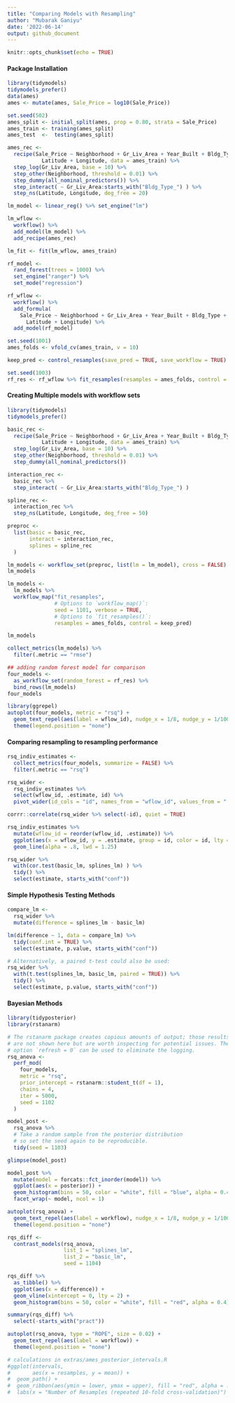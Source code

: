 ```yaml
---
title: "Comparing Models with Resampling"
author: "Mubarak Ganiyu"
date: '2022-06-14'
output: github_document
---
```


```r
knitr::opts_chunk$set(echo = TRUE)
```

#### Package Installation

```r
library(tidymodels)
tidymodels_prefer()
data(ames)
ames <- mutate(ames, Sale_Price = log10(Sale_Price))

set.seed(502)
ames_split <- initial_split(ames, prop = 0.80, strata = Sale_Price)
ames_train <- training(ames_split)
ames_test  <-  testing(ames_split)

ames_rec <-
  recipe(Sale_Price ~ Neighborhood + Gr_Liv_Area + Year_Built + Bldg_Type +
           Latitude + Longitude, data = ames_train) %>%
  step_log(Gr_Liv_Area, base = 10) %>%
  step_other(Neighborhood, threshold = 0.01) %>%
  step_dummy(all_nominal_predictors()) %>%
  step_interact( ~ Gr_Liv_Area:starts_with("Bldg_Type_") ) %>%
  step_ns(Latitude, Longitude, deg_free = 20)

lm_model <- linear_reg() %>% set_engine("lm")

lm_wflow <-
  workflow() %>%
  add_model(lm_model) %>%
  add_recipe(ames_rec)

lm_fit <- fit(lm_wflow, ames_train)

rf_model <-
  rand_forest(trees = 1000) %>%
  set_engine("ranger") %>%
  set_mode("regression")

rf_wflow <-
  workflow() %>%
  add_formula(
    Sale_Price ~ Neighborhood + Gr_Liv_Area + Year_Built + Bldg_Type +
      Latitude + Longitude) %>%
  add_model(rf_model)

set.seed(1001)
ames_folds <- vfold_cv(ames_train, v = 10)

keep_pred <- control_resamples(save_pred = TRUE, save_workflow = TRUE)

set.seed(1003)
rf_res <- rf_wflow %>% fit_resamples(resamples = ames_folds, control = keep_pred)
```

#### Creating Multiple models with workflow sets

```r
library(tidymodels)
tidymodels_prefer()

basic_rec <-
  recipe(Sale_Price ~ Neighborhood + Gr_Liv_Area + Year_Built + Bldg_Type +
           Latitude + Longitude, data = ames_train) %>%
  step_log(Gr_Liv_Area, base = 10) %>%
  step_other(Neighborhood, threshold = 0.01) %>%
  step_dummy(all_nominal_predictors())

interaction_rec <-
  basic_rec %>%
  step_interact( ~ Gr_Liv_Area:starts_with("Bldg_Type_") )

spline_rec <-
  interaction_rec %>%
  step_ns(Latitude, Longitude, deg_free = 50)

preproc <-
  list(basic = basic_rec,
       interact = interaction_rec,
       splines = spline_rec
  )

lm_models <- workflow_set(preproc, list(lm = lm_model), cross = FALSE)
lm_models
```

```r
lm_models <-
  lm_models %>%
  workflow_map("fit_resamples",
               # Options to `workflow_map()`:
               seed = 1101, verbose = TRUE,
               # Options to `fit_resamples()`:
               resamples = ames_folds, control = keep_pred)
```

```r
lm_models
```

```r
collect_metrics(lm_models) %>%
  filter(.metric == "rmse")
```


```r
## adding random forest model for comparison
four_models <-
  as_workflow_set(random_forest = rf_res) %>%
  bind_rows(lm_models)
four_models
```

```r
library(ggrepel)
autoplot(four_models, metric = "rsq") +
  geom_text_repel(aes(label = wflow_id), nudge_x = 1/8, nudge_y = 1/100) +
  theme(legend.position = "none")
```
#### Comparing resampling to resampling performance

```r
rsq_indiv_estimates <-
  collect_metrics(four_models, summarize = FALSE) %>%
  filter(.metric == "rsq")

rsq_wider <-
  rsq_indiv_estimates %>%
  select(wflow_id, .estimate, id) %>%
  pivot_wider(id_cols = "id", names_from = "wflow_id", values_from = ".estimate")

corrr::correlate(rsq_wider %>% select(-id), quiet = TRUE)
```

```r
rsq_indiv_estimates %>%
  mutate(wflow_id = reorder(wflow_id, .estimate)) %>%
  ggplot(aes(x = wflow_id, y = .estimate, group = id, color = id, lty = id)) +
  geom_line(alpha = .8, lwd = 1.25)
```
```r
rsq_wider %>%
  with(cor.test(basic_lm, splines_lm) ) %>%
  tidy() %>%
  select(estimate, starts_with("conf"))
```

#### Simple Hypothesis Testing Methods

```r
compare_lm <-
  rsq_wider %>%
  mutate(difference = splines_lm - basic_lm)

lm(difference ~ 1, data = compare_lm) %>%
  tidy(conf.int = TRUE) %>%
  select(estimate, p.value, starts_with("conf"))
```

```r
# Alternatively, a paired t-test could also be used:
rsq_wider %>%
  with(t.test(splines_lm, basic_lm, paired = TRUE)) %>%
  tidy() %>%
  select(estimate, p.value, starts_with("conf"))
```

#### Bayesian Methods

```r
library(tidyposterior)
library(rstanarm)

# The rstanarm package creates copious amounts of output; those results
# are not shown here but are worth inspecting for potential issues. The
# option `refresh = 0` can be used to eliminate the logging.
rsq_anova <-
  perf_mod(
    four_models,
    metric = "rsq",
    prior_intercept = rstanarm::student_t(df = 1),
    chains = 4,
    iter = 5000,
    seed = 1102
  )
```

```r
model_post <-
  rsq_anova %>%
  # Take a random sample from the posterior distribution
  # so set the seed again to be reproducible.
  tidy(seed = 1103)

glimpse(model_post)
```

```r
model_post %>%
  mutate(model = forcats::fct_inorder(model)) %>%
  ggplot(aes(x = posterior)) +
  geom_histogram(bins = 50, color = "white", fill = "blue", alpha = 0.4) +
  facet_wrap(~ model, ncol = 1)
```

```r
autoplot(rsq_anova) +
  geom_text_repel(aes(label = workflow), nudge_x = 1/8, nudge_y = 1/100) +
  theme(legend.position = "none")
```


```r
rqs_diff <-
  contrast_models(rsq_anova,
                  list_1 = "splines_lm",
                  list_2 = "basic_lm",
                  seed = 1104)

rqs_diff %>%
  as_tibble() %>%
  ggplot(aes(x = difference)) +
  geom_vline(xintercept = 0, lty = 2) +
  geom_histogram(bins = 50, color = "white", fill = "red", alpha = 0.4)
```

```r
summary(rqs_diff) %>%
  select(-starts_with("pract"))
```

```r
autoplot(rsq_anova, type = "ROPE", size = 0.02) +
  geom_text_repel(aes(label = workflow)) +
  theme(legend.position = "none")
```

```r
# calculations in extras/ames_posterior_intervals.R
#ggplot(intervals,
#       aes(x = resamples, y = mean)) +
#  geom_path() +
#  geom_ribbon(aes(ymin = lower, ymax = upper), fill = "red", alpha = .1) +
#  labs(x = "Number of Resamples (repeated 10-fold cross-validation)")
```

